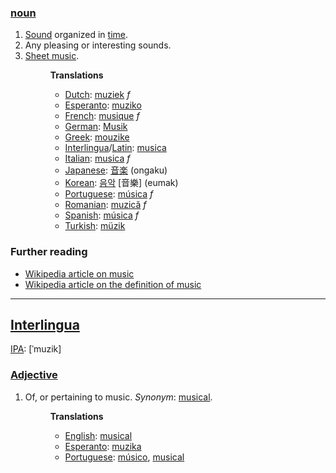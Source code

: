 ===[[noun]]===
# [[Sound]] organized in [[time]].
# Any pleasing or interesting sounds.
# [[Sheet music]].
#:'''Translations'''
#:*[[Dutch]]: [[muziek]] ''f''
#:*[[Esperanto]]: [[muziko]]
#:*[[French]]: [[musique]] ''f''
#:*[[German]]: [[Musik]]
#:*[[Greek]]: [[mouzike]]
#:*[[Interlingua]]/[[Latin]]: [[musica]]
#:*[[Italian]]: [[musica]] ''f''
#:*[[Japanese]]: [[音楽]] (ongaku)
#:*[[Korean]]: [[음악]] [音樂] (eumak)
#:*[[Portuguese]]: [[música]] ''f''
#:*[[Romanian]]: [[muzică]] ''f''
#:*[[Spanish]]: [[música]] ''f''
#:*[[Turkish]]: [[müzik]]

=== Further reading ===

* [[w:music|Wikipedia article on music]]
* [[w:definition of music|Wikipedia article on the definition of music]]

----
==[[Interlingua]]==
[[IPA]]: [ˈmuzik]
===[[Adjective]]===
# Of, or pertaining to music. ''Synonym'': [[musical]].
#:'''Translations'''
#:*[[English]]: [[musical]]
#:*[[Esperanto]]: [[muzika]]
#:*[[Portuguese]]: [[músico]], [[musical]]
